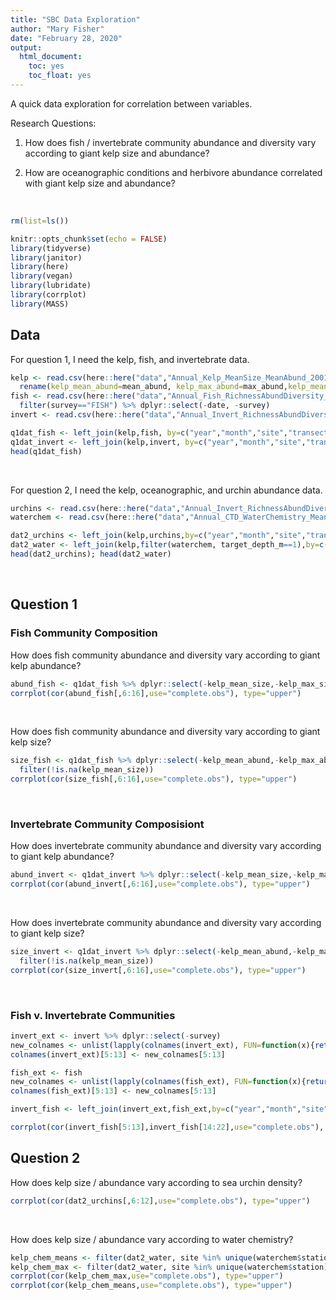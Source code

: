 ```yaml
---
title: "SBC Data Exploration"
author: "Mary Fisher"
date: "February 28, 2020"
output: 
  html_document:
    toc: yes
    toc_float: yes
---
```


A quick data exploration for correlation between variables.

Research Questions:

1. How does fish / invertebrate community abundance and diversity vary according to giant kelp size and abundance?

2. How are oceanographic conditions and herbivore abundance correlated with giant kelp size and abundance?

<br>

```r
rm(list=ls())

knitr::opts_chunk$set(echo = FALSE)
library(tidyverse)
library(janitor)
library(here)
library(vegan)
library(lubridate)
library(corrplot)
library(MASS)
```



## Data 

For question 1, I need the kelp, fish, and invertebrate data.
```r
kelp <- read.csv(here::here("data","Annual_Kelp_MeanSize_MeanAbund_2001-2018.csv")) %>% dplyr::select(-sp_code,-scientific_name, -group) %>%
  rename(kelp_mean_abund=mean_abund, kelp_max_abund=max_abund,kelp_mean_size=mean_size,kelp_max_size=max_size)
fish <- read.csv(here::here("data","Annual_Fish_RichnessAbundDiversity_2001-2018.csv")) %>% 
  filter(survey=="FISH") %>% dplyr::select(-date, -survey)
invert <- read.csv(here::here("data","Annual_Invert_RichnessAbundDiversity_2001-2018.csv")) %>% dplyr::select(-survey.x,-survey.x.x,-survey.y,-survey.y.y,-date, -franciscanus.abundance,-purpuratus.abundance,-urchin.abundance)

q1dat_fish <- left_join(kelp,fish, by=c("year","month","site","transect"))
q1dat_invert <- left_join(kelp,invert, by=c("year","month","site","transect"))
head(q1dat_fish)
```
<br>

For question 2, I need the kelp, oceanographic, and urchin abundance data.
```r
urchins <- read.csv(here::here("data","Annual_Invert_RichnessAbundDiversity_2001-2018.csv")) %>% dplyr::select(year,month,site,transect, franciscanus.abundance,purpuratus.abundance,urchin.abundance)
waterchem <- read.csv(here::here("data","Annual_CTD_WaterChemistry_MeanMax_2000-2018.csv"))

dat2_urchins <- left_join(kelp,urchins,by=c("year","month","site","transect"))
dat2_water <- left_join(kelp,filter(waterchem, target_depth_m==1),by=c("site"="station","year"))
head(dat2_urchins); head(dat2_water)
```
<br>




## Question 1

### Fish Community Composition
How does fish community abundance and diversity vary according to giant kelp abundance?

```r
abund_fish <- q1dat_fish %>% dplyr::select(-kelp_mean_size,-kelp_max_size)
corrplot(cor(abund_fish[,6:16],use="complete.obs"), type="upper")
```
<br>

How does fish community abundance and diversity vary according to giant kelp size?

```r
size_fish <- q1dat_fish %>% dplyr::select(-kelp_mean_abund,-kelp_max_abund) %>%
  filter(!is.na(kelp_mean_size))
corrplot(cor(size_fish[,6:16],use="complete.obs"), type="upper")
```
<br>

### Invertebrate Community Composisiont
How does invertebrate community abundance and diversity vary according to giant kelp abundance?

```r
abund_invert <- q1dat_invert %>% dplyr::select(-kelp_mean_size,-kelp_max_size, -survey)
corrplot(cor(abund_invert[,6:16],use="complete.obs"), type="upper")
```
<br>

How does invertebrate community abundance and diversity vary according to giant kelp size?

```r
size_invert <- q1dat_invert %>% dplyr::select(-kelp_mean_abund,-kelp_max_abund,-survey) %>%
  filter(!is.na(kelp_mean_size))
corrplot(cor(size_invert[,6:16],use="complete.obs"), type="upper")
```
<br>

### Fish v. Invertebrate Communities
```r
invert_ext <- invert %>% dplyr::select(-survey) 
new_colnames <- unlist(lapply(colnames(invert_ext), FUN=function(x){return(paste0("invert_",x))}))
colnames(invert_ext)[5:13] <- new_colnames[5:13]

fish_ext <- fish
new_colnames <- unlist(lapply(colnames(fish_ext), FUN=function(x){return(paste0("fish_",x))}))
colnames(fish_ext)[5:13] <- new_colnames[5:13]

invert_fish <- left_join(invert_ext,fish_ext,by=c("year","month","site","transect"))

corrplot(cor(invert_fish[5:13],invert_fish[14:22],use="complete.obs"), type="upper")
```



## Question 2

How does kelp size / abundance vary according to sea urchin density?
```r
corrplot(cor(dat2_urchins[,6:12],use="complete.obs"), type="upper")
```
<br>

How does kelp size / abundance vary according to water chemistry?
```r
kelp_chem_means <- filter(dat2_water, site %in% unique(waterchem$station)) %>% filter(!is.na(target_depth_m)) %>% dplyr::select(-target_depth_m) %>% dplyr::select(6:9,15:19)
kelp_chem_max <- filter(dat2_water, site %in% unique(waterchem$station)) %>% filter(!is.na(target_depth_m)) %>% dplyr::select(-target_depth_m) %>% dplyr::select(6:14)
corrplot(cor(kelp_chem_max,use="complete.obs"), type="upper")
corrplot(cor(kelp_chem_means,use="complete.obs"), type="upper")
```
<br>






